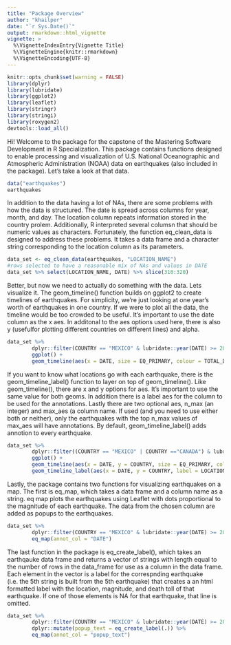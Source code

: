 ```yaml
---
title: "Package Overview"
author: "khailper"
date: "`r Sys.Date()`"
output: rmarkdown::html_vignette
vignette: >
  %\VignetteIndexEntry{Vignette Title}
  %\VignetteEngine{knitr::rmarkdown}
  %\VignetteEncoding{UTF-8}
---
```


```r
knitr::opts_chunk$set(warning = FALSE)
library(dplyr)
library(lubridate)
library(ggplot2)
library(leaflet)
library(stringr)
library(stringi)
library(roxygen2)
devtools::load_all()
```

Hi! Welcome to the package for the capstone of the Mastering Software Development in R Specialization. This package contains functions designed to enable processing
and visualization of U.S. National Oceanographic and Atmospheric Administration (NOAA) data on earthquakes (also included in the package). Let's take a look at that 
data.

```r
data("earthquakes")
earthquakes
```

In addition to the data having a lot of NAs, there are some problems with how the data is structured. The date is spread across columns for year, month, and day. The
location column repeats information stored in the country prolem. Additionally, R interpreted several columsn that should be numeric values as characters. Fortunately,
the function eq_clean_data is designed to address these problems. It takes a data frame and a character string corresponding to the location column as its 
parameters.

```r
data_set <- eq_clean_data(earthquakes, "LOCATION_NAME")
#rows selected to have a reasonable mix of NAs and values in DATE
data_set %>% select(LOCATION_NAME, DATE) %>% slice(310:320)
```
Better, but now we need to actually do something with the data.  Lets visualize it. The geom_timeline() function builds on ggplot2 to create timelines of earthquakes.
For simplicity, we're just looking at one year's worth of earthquakes in one country. If we were to plot all the data, the timeline would be too crowded to be useful. 
It's important to use the date column as the x aes. In additonal to the aes options used here, there is also y (usefulfor plotting different countries on different lines) and alpha.

```r
data_set %>%
        dplyr::filter(COUNTRY == "MEXICO" & lubridate::year(DATE) >= 2000) %>%
        ggplot() +
        geom_timeline(aes(x = DATE, size = EQ_PRIMARY, colour = TOTAL_DEATHS, fill = TOTAL_DEATHS))
```

If you want to know what locations go with each earthquake, there is the geom_timeline_label() function to layer on top of geom_timeline(). Like geom_timeline(), there are x and y options for aes.  It's important to use the same value for both geoms. In addition there is a label aes for the column to be used for the annotations. Lastly there are two optional aes, n_max (an integer) and max_aes (a column name.  If used (and you need to use either both or neither), only the earthquakes with the top n_max values of max_aes will have annotations.  By default, geom_timeline_label() adds annotion to every earthquake.

```r
data_set %>%
        dplyr::filter((COUNTRY == "MEXICO" | COUNTRY =="CANADA") & lubridate::year(DATE) >= 2000) %>%
        ggplot() +
        geom_timeline(aes(x = DATE, y = COUNTRY, size = EQ_PRIMARY, colour = TOTAL_DEATHS, fill = TOTAL_DEATHS)) +
        geom_timeline_label(aes(x = DATE, y = COUNTRY, label = LOCATION_NAME, n_max = 6, max_aes = EQ_PRIMARY)) 
```

Lastly, the package contains two functions for visualizing earthquakes on a map. The first is eq_map, which takes a data frame and a column name as a string.  eq map plots the earthquakes using Leaflet with dots proportional to the magnitude of each earthquake.  The data from the chosen column are added as popups to the earthquakes.

```r
data_set %>%
        dplyr::filter(COUNTRY == "MEXICO" & lubridate::year(DATE) >= 2000) %>%
        eq_map(annot_col = "DATE")
```

The last function in the package is eq_create_label(), which takes an earthqauke data frame and returns a vector of strings with length equal to the number of rows in the data_frame for use as a column in the data frame.  Each element in the vector is a label for the correspnding earthquake (i.e. the 5th string is built from the 5th earthquake) that creates a an html formatted label with the location, magnitude, and death toll of that earthquake.  If one of those elements is NA for that earthquake, that line is omitted.

```r
data_set %>% 
        dplyr::filter(COUNTRY == "MEXICO" & lubridate::year(DATE) >= 2000) %>%
        dplyr::mutate(popup_text = eq_create_label(.)) %>%
        eq_map(annot_col = "popup_text")
```
